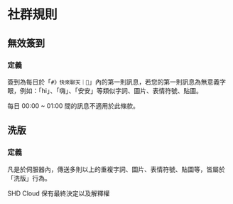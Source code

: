 
# 社群規則
## 無效簽到
### 定義
簽到為每日於「`#》快來聊天｜💬`」內的第一則訊息，若您的第一則訊息為無意義字眼，例如：「hi」、「嗨」、「安安」等類似字詞、圖片、表情符號、貼圖。

<Callout type="info" emoji="ℹ️">每日 00:00 ~ 01:00 間的訊息不適用於此條款。</Callout>

## 洗版
### 定義
凡是於伺服器內，傳送多則以上的重複字詞、圖片、表情符號、貼圖等，皆屬於「洗版」行為。

<Callout type="warning">SHD Cloud 保有最終決定以及解釋權</Callout>